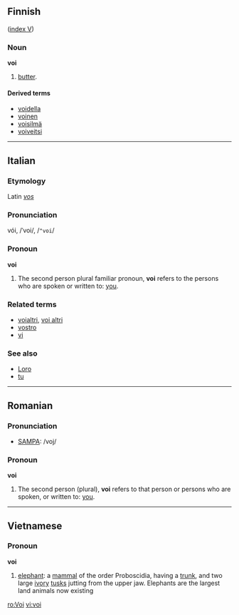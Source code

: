 ==Finnish==
([[Wiktionary:Finnish_index_v|index V]])

===Noun===
'''voi'''

# [[butter]].

====Derived terms====
*[[voidella]]
*[[voinen]]
*[[voisilmä]]
*[[voiveitsi]]

----

==Italian==
===Etymology===
Latin ''[[vos]]''
===Pronunciation===
vói, /ˈvoi/, /<tt>"voi</tt>/
===Pronoun===
'''voi'''

# The second person plural familiar pronoun, '''voi''' refers to the persons who are spoken or written to: [[you]].

===Related terms===
*[[voialtri]], [[voi altri]]
*[[vostro]]
*[[vi]]

===See also===
*[[Loro]]
*[[tu]]

----

==Romanian==

===Pronunciation===
*[[w:SAMPA|SAMPA]]: /voj/

===Pronoun===
'''voi'''

# The second person (plural), '''voi''' refers to that person or persons who are spoken, or written to: [[you]].

----

==Vietnamese==
===Pronoun===
'''voi'''
#[[elephant]]: a [[mammal]] of the order Proboscidia, having a [[trunk]], and two large [[ivory]] [[tusks]] jutting from the upper jaw. Elephants are the largest land animals now existing

[[ro:Voi]]
[[vi:voi]]
